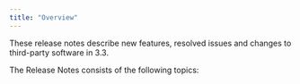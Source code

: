 ```yaml
---
title: "Overview"
---
```


These release notes describe new features, resolved issues and changes to third-party software in 3.3.

The Release Notes consists of the following topics:
